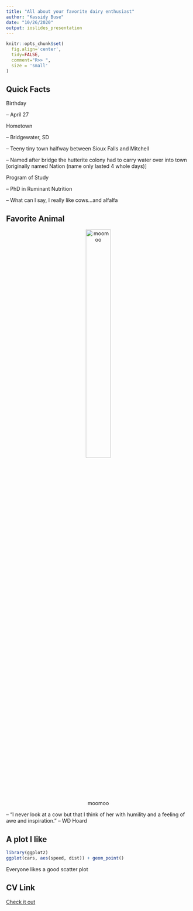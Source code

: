 ```yaml
---
title: "All about your favorite dairy enthusiast"
author: "Kassidy Buse"
date: "10/26/2020"
output: ioslides_presentation
---
```


```r
knitr::opts_chunk$set(
  fig.align='center',
  tidy=FALSE,
  comment="R>> ",
  size = 'small'
)
```

## Quick Facts 

<div class = "red3">
 Birthday
</div>

-- April 27

<div class = "red3">
 Hometown
</div>

-- Bridgewater, SD

-- Teeny tiny town halfway between Sioux Falls and Mitchell

-- Named after bridge the hutterite colony had to carry water over into town [originally named Nation (name only lasted 4 whole days)]

<div class = "red3">
 Program of Study
</div>

-- PhD in Ruminant Nutrition

-- What can I say, I really like cows...and alfalfa

## Favorite Animal

<center>
![moomoo](BabyG.jpg){width=40%}
</center>

-- "I never look at a cow but that I think of her with humility and a feeling of awe and inspiration." -- WD Hoard

## A plot I like
```r
library(ggplot2)
ggplot(cars, aes(speed, dist)) + geom_point()
```

Everyone likes a good scatter plot

## CV Link

[Check it out](https://stat850-unl.github.io/10-presentation-kbuse2/CVBUSE.pdf)

